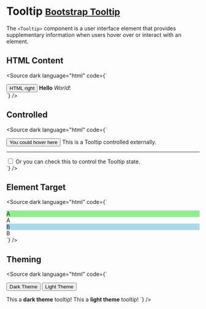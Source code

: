 
<Meta title="Components/Tooltip" />

# Tooltip <small class="bootstrap-docs">[Bootstrap Tooltip](https://getbootstrap.com/docs/5.3/components/tooltips/)</small>

The `<Tooltip>` component is a user interface element that provides supplementary information when users hover over or interact with an element.

<Canvas>
  <Story of={TooltipStories.Basic} />
</Canvas>

<Controls of={TooltipStories.Basic} />

## HTML Content

<Canvas withSource="none">
  <Story of={TooltipStories.HTML} />
</Canvas>

<Source
  dark
  language="html"
  code={`
<script lang="ts">
</script>

<div>
  <Button id="btn-right-html">HTML right</Button>
  <Tooltip target="btn-right-html" placement="right">
    <strong>Hello</strong> <i>World</i>!
  </Tooltip>
</div>
`} />

## Controlled

<Canvas withSource="none">
  <Story of={TooltipStories.Controlled} />
</Canvas>

<Source
  dark
  language="html"
  code={`
<script lang="ts">
  let isOpen = false;
</script>

<div class="mt-3">
  <Button id="controlledBtn">You could hover here</Button>
  <Tooltip bind:isOpen placement="right" target="controlledBtn" delay="500">
    This is a Tooltip controlled externally.
  </Tooltip>
  <hr />
  <label>
    <input type="checkbox" bind:checked={isOpen} />
    Or you can check this to control the Tooltip state.
  </label>
</div>
`} />

## Element Target

<Canvas withSource="none">
  <Story of={TooltipStories.ElementTarget} />
</Canvas>

<Source
  dark
  language="html"
  code={`
<script lang="ts">
  let myHtmlElementA, myHtmlElementB;
</script>

<div class="mt-3">
  <div style="background: lightgreen" bind:this={myHtmlElementA}>
    A
  </div>
  <Tooltip target={myHtmlElementA} placement="right">
    A
  </Tooltip>
</div>

<div class="mt-3">
  <div style="background: lightblue" bind:this={myHtmlElementB}>
    B
  </div>
  <Tooltip target={myHtmlElementB} placement="right">
    B
  </Tooltip>
</div>
`} />

## Theming

<Canvas withSource="none">
  <Story of={TooltipStories.Theming} />
</Canvas>

<Source
  dark
  language="html"
  code={`
<script lang="ts">
</script>

<Button id="btn-dark-theme" color="dark">Dark Theme</Button>
<Button id="btn-light-theme" color="light" class="ml-2">Light Theme</Button>

<Tooltip theme="dark" target="btn-dark-theme" placement="right">
  This a <strong>dark theme</strong> tooltip!
</Tooltip>

<Tooltip theme="light" target="btn-light-theme" placement="right">
  This a <strong>light theme</strong> tooltip!
</Tooltip>
`} />
